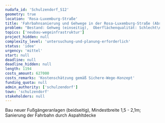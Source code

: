```yaml
---
nudafa_id: 'Schulzendorf_S12'
geometry: true
location: 'Rosa-Luxemburg-Straße'
title: 'Fahrbahnsanierung und Gehwege in der Rosa-Luxemburg-Straße (Abschnitt Ost)'
problem: "Bestand: Gehweg (einseitig),  Oberflächenqualität: Schlecht\n\nMangel: keine oder teilweise Fußgängerverkehrsanlage (Trampelpfade),  schmale Randbereiche augrund Baumalleen (dadurch 2,5m nicht möglich), Kopfsteinpflaster beeinträchtigt Fahrkomfort und Sicherheit Radfahrende"
topics: ['neubau-wegeinfrastruktur']
project_hidden: null
complexity_level: 'untersuchung-und-planung-erforderlich'
status: 'idee'
urgency: 'mittel'
start: null
deadline: null
deadline_hidden: null
length: 1194
costs_amount: 627000
costs_remarks: 'Kostenschätzung gemäß Sichere-Wege-Konzept'
funding_quota: null
admin_authority: ['schulzendorf']
town: 'schulzendorf'
stakeholders: null
---
```


Bau neuer Fußgängeranlagen (beidseitig), Mindestbreite 1,5 - 2,1m; Sanierung der Fahrbahn durch Aspahltdecke
